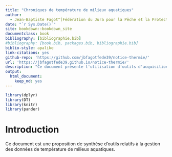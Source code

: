 ```yaml
--- 
title: "Chroniques de température de milieux aquatiques"
author: 
  - Jean-Baptiste Fagot^[Fédération du Jura pour la Pêche et la Protection du Milieu Aquatique, jean-baptiste.fagot@peche-jura.com]
date: "`r Sys.Date()`"
site: bookdown::bookdown_site
documentclass: book
bibliography: [bibliographie.bib]
#bibliography: [book.bib, packages.bib, bibliographie.bib]
biblio-style: apalike
link-citations: yes
github-repo: 'https://github.com/jbfagotfede39/notice-thermie/'
url: 'https://jbfagotfede39.github.io/notice-thermie/'
description: "Ce document présente l'utilisation d'outils d'acquisition et de traitement de chroniques de température de milieux aquatiques développés dans le cadre du RSTMAJ."
output: 
  html_document: 
    keep_md: yes
---
```


```r
library(dplyr)
library(DT)
library(knitr)
library(pander)
```

# Introduction {-}

Ce document est une proposition de synthèse d'outils relatifs à la gestion des données de température de milieux aquatiques.
